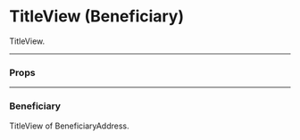 
<Meta title="TitleTransferPanel/TitleView" component={Beneficiary} />

# TitleView (Beneficiary)

TitleView.

---

### Props

<Props of={Beneficiary} />

---

### Beneficiary

TitleView of BeneficiaryAddress.

<Preview>
  <Story name="Beneficiary">
    <Beneficiary beneficiaryAddress="0x1D350495B4C2a51fBf1c9DEDadEAb288250C703e" />
  </Story>
</Preview>
